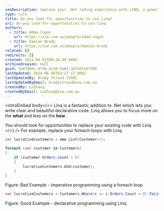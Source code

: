 ```yaml
---
seoDescription: Improve your .Net coding experience with LINQ, a powerful query language that simplifies data retrieval and manipulation.
type: rule
title: Do you look for opportunities to use Linq?
uri: do-you-look-for-opportunities-to-use-linq
authors:
  - title: Adam Cogan
    url: https://ssw.com.au/people/adam-cogan
  - title: Damian Brady
    url: https://ssw.com.au/people/damian-brady
related: []
redirects: []
created: 2012-04-01T09:24:49.000Z
archivedreason: null
guid: 3e87484c-47eb-4c38-9a83-3e530fed7498
lastUpdated: 2024-06-08T03:27:17.000Z
lastUpdatedBy: Brady Stroud [SSW]
lastUpdatedByEmail: bradystroud@ssw.com.au
createdBy: LuZhang
createdByEmail: LuZhang@ssw.com.au
---
```


<introEmbed
  body={<>
Linq is a fantastic addition to .Net which lets you write clear and beautiful declarative code. Linq allows you to focus more on the **what** and less on the **how** .

You should look for opportunities to replace your existing code with Linq.
  </>}
/>
For example, replace your foreach loops with Linq.

```csharp
var lucrativeCustomers = new List<Customer>();

foreach (var customer in Customers)
{
    if (customer.Orders.Count > 0)
    {
        lucrativeCustomers.Add(customer);
    }
}
```

Figure: Bad Example - imperative programming using a foreach loop

```csharp
var lucrativeCustomers = Customers.Where(c => c.Orders.Count > 0).ToList();
```

Figure: Good Example - declarative programming using Linq
